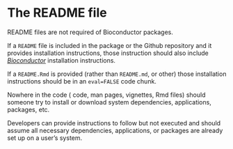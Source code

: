 # The README file {#readme}

README files are not required of Bioconductor packages.

If a `README` file is included in the package or the <i class="fab fa-github"></i> Github  repository and it provides installation instructions, those instruction should also include [_Bioconductor_](https://bioconductor.org/) installation instructions.

If a `README.Rmd` is provided (rather than `README.md`, or other) those installation instructions should be in an `eval=FALSE` code chunk.

Nowhere in the code (<i class="fab fa-r-project"></i> code, man pages, vignettes, Rmd files) should someone try to install or download system dependencies, applications, packages, etc.

Developers can provide instructions to follow but not executed and should assume all necessary dependencies, applications, or packages are already set up on a user's system.

